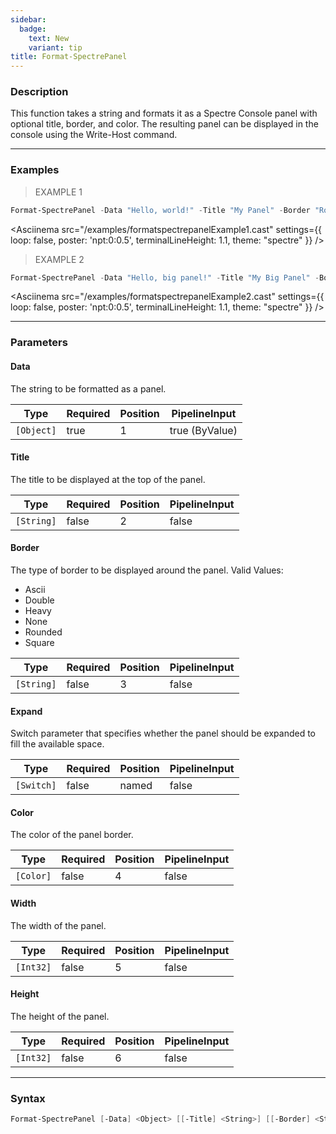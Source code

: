 ```yaml
---
sidebar:
  badge:
    text: New
    variant: tip
title: Format-SpectrePanel
---
```





### Description

This function takes a string and formats it as a Spectre Console panel with optional title, border, and color. The resulting panel can be displayed in the console using the Write-Host command.

---

### Examples
> EXAMPLE 1

```powershell
Format-SpectrePanel -Data "Hello, world!" -Title "My Panel" -Border "Rounded" -Color "Red"
```
<Asciinema
    src="/examples/formatspectrepanelExample1.cast"
    settings={{
        loop: false,
        poster: 'npt:0:0.5',
        terminalLineHeight: 1.1,
        theme: "spectre"
    }}
/>
> EXAMPLE 2

```powershell
Format-SpectrePanel -Data "Hello, big panel!" -Title "My Big Panel" -Border "Double" -Color "Magenta1" -Expand
```
<Asciinema
    src="/examples/formatspectrepanelExample2.cast"
    settings={{
        loop: false,
        poster: 'npt:0:0.5',
        terminalLineHeight: 1.1,
        theme: "spectre"
    }}
/>

---

### Parameters
#### **Data**
The string to be formatted as a panel.

|Type      |Required|Position|PipelineInput |
|----------|--------|--------|--------------|
|`[Object]`|true    |1       |true (ByValue)|

#### **Title**
The title to be displayed at the top of the panel.

|Type      |Required|Position|PipelineInput|
|----------|--------|--------|-------------|
|`[String]`|false   |2       |false        |

#### **Border**
The type of border to be displayed around the panel.
Valid Values:

* Ascii
* Double
* Heavy
* None
* Rounded
* Square

|Type      |Required|Position|PipelineInput|
|----------|--------|--------|-------------|
|`[String]`|false   |3       |false        |

#### **Expand**
Switch parameter that specifies whether the panel should be expanded to fill the available space.

|Type      |Required|Position|PipelineInput|
|----------|--------|--------|-------------|
|`[Switch]`|false   |named   |false        |

#### **Color**
The color of the panel border.

|Type     |Required|Position|PipelineInput|
|---------|--------|--------|-------------|
|`[Color]`|false   |4       |false        |

#### **Width**
The width of the panel.

|Type     |Required|Position|PipelineInput|
|---------|--------|--------|-------------|
|`[Int32]`|false   |5       |false        |

#### **Height**
The height of the panel.

|Type     |Required|Position|PipelineInput|
|---------|--------|--------|-------------|
|`[Int32]`|false   |6       |false        |

---

### Syntax
```powershell
Format-SpectrePanel [-Data] <Object> [[-Title] <String>] [[-Border] <String>] [-Expand] [[-Color] <Color>] [[-Width] <Int32>] [[-Height] <Int32>] [<CommonParameters>]
```
